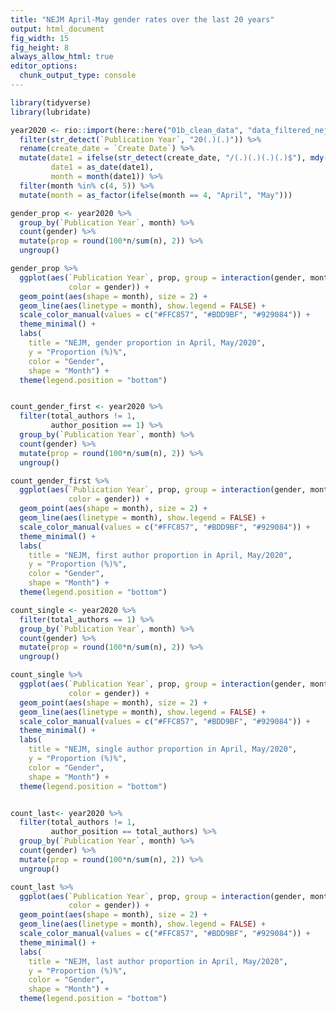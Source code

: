 ```yaml
---
title: "NEJM April-May gender rates over the last 20 years"
output: html_document
fig_width: 15
fig_height: 8 
always_allow_html: true
editor_options: 
  chunk_output_type: console
---
```

```r
library(tidyverse)
library(lubridate)

year2020 <- rio::import(here::here("01b_clean_data", "data_filtered_nejm.Rda")) %>% 
  filter(str_detect(`Publication Year`, "20(.)(.)")) %>% 
  rename(create_date = `Create Date`) %>% 
  mutate(date1 = ifelse(str_detect(create_date, "/(.)(.)(.)(.)$"), mdy(create_date), ymd(create_date)),
         date1 = as_date(date1),
         month = month(date1)) %>% 
  filter(month %in% c(4, 5)) %>% 
  mutate(month = as_factor(ifelse(month == 4, "April", "May")))

gender_prop <- year2020 %>% 
  group_by(`Publication Year`, month) %>% 
  count(gender) %>% 
  mutate(prop = round(100*n/sum(n), 2)) %>% 
  ungroup()

gender_prop %>% 
  ggplot(aes(`Publication Year`, prop, group = interaction(gender, month),
             color = gender)) +
  geom_point(aes(shape = month), size = 2) + 
  geom_line(aes(linetype = month), show.legend = FALSE) +
  scale_color_manual(values = c("#FFC857", "#BDD9BF", "#929084")) +
  theme_minimal() +
  labs(
    title = "NEJM, gender proportion in April, May/2020",
    y = "Proportion (%)%",
    color = "Gender",
    shape = "Month") +
  theme(legend.position = "bottom")


count_gender_first <- year2020 %>% 
  filter(total_authors != 1,
         author_position == 1) %>% 
  group_by(`Publication Year`, month) %>% 
  count(gender) %>% 
  mutate(prop = round(100*n/sum(n), 2)) %>% 
  ungroup()

count_gender_first %>% 
  ggplot(aes(`Publication Year`, prop, group = interaction(gender, month),
             color = gender)) +
  geom_point(aes(shape = month), size = 2) + 
  geom_line(aes(linetype = month), show.legend = FALSE) +
  scale_color_manual(values = c("#FFC857", "#BDD9BF", "#929084")) +
  theme_minimal() +
  labs(
    title = "NEJM, first author proportion in April, May/2020",
    y = "Proportion (%)%",
    color = "Gender",
    shape = "Month") +
  theme(legend.position = "bottom")

count_single <- year2020 %>% 
  filter(total_authors == 1) %>% 
  group_by(`Publication Year`, month) %>% 
  count(gender) %>% 
  mutate(prop = round(100*n/sum(n), 2)) %>% 
  ungroup()

count_single %>% 
  ggplot(aes(`Publication Year`, prop, group = interaction(gender, month),
             color = gender)) +
  geom_point(aes(shape = month), size = 2) + 
  geom_line(aes(linetype = month), show.legend = FALSE) +
  scale_color_manual(values = c("#FFC857", "#BDD9BF", "#929084")) +
  theme_minimal() +
  labs(
    title = "NEJM, single author proportion in April, May/2020",
    y = "Proportion (%)%",
    color = "Gender",
    shape = "Month") +
  theme(legend.position = "bottom")


count_last<- year2020 %>% 
  filter(total_authors != 1,
         author_position == total_authors) %>%
  group_by(`Publication Year`, month) %>% 
  count(gender) %>% 
  mutate(prop = round(100*n/sum(n), 2)) %>% 
  ungroup()

count_last %>% 
  ggplot(aes(`Publication Year`, prop, group = interaction(gender, month),
             color = gender)) +
  geom_point(aes(shape = month), size = 2) + 
  geom_line(aes(linetype = month), show.legend = FALSE) +
  scale_color_manual(values = c("#FFC857", "#BDD9BF", "#929084")) +
  theme_minimal() +
  labs(
    title = "NEJM, last author proportion in April, May/2020",
    y = "Proportion (%)%",
    color = "Gender",
    shape = "Month") +
  theme(legend.position = "bottom")
```

